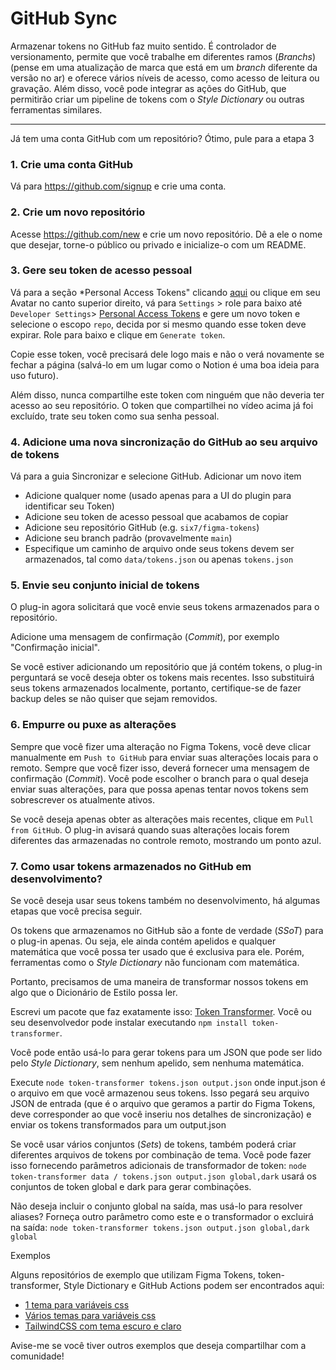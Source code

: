# GitHub Sync

Armazenar tokens no GitHub faz muito sentido. É controlador de versionamento, permite que você trabalhe em diferentes ramos (*Branchs*) (pense em uma atualização de marca que está em um *branch* diferente da versão no ar) e oferece vários níveis de acesso, como acesso de leitura ou gravação. Além disso, você pode integrar as ações do GitHub, que permitirão criar um pipeline de tokens com o *Style Dictionary* ou outras ferramentas similares.

---



<ReactPlayer
  muted
  width="100%"
  height="auto"
  loop
  playing
  controls
  url="/github-sync.mp4"
/>


<Callout emoji="💡">
  Já tem uma conta GitHub com um repositório? Ótimo, pule para a etapa 3
</Callout>

### 1. Crie uma conta GitHub

Vá para https://github.com/signup e crie uma conta.

### 2. Crie um novo repositório

Acesse https://github.com/new e crie um novo repositório. Dê a ele o nome que desejar, torne-o público ou privado e inicialize-o com um README.

### 3. Gere seu token de acesso pessoal

Vá para a seção *Personal Access Tokens" clicando [aqui](https://github.com/settings/tokens) ou clique em seu Avatar no canto superior direito, vá para `Settings` > role para baixo até `Developer Settings`> [Personal Access Tokens](https://github.com/settings/tokens) e gere um novo token e selecione o escopo `repo`, decida por si mesmo quando esse token deve expirar. Role para baixo e clique em `Generate token`.

Copie esse token, você precisará dele logo mais e não o verá novamente se fechar a página (salvá-lo em um lugar como o Notion é uma boa ideia para uso futuro).

Além disso, nunca compartilhe este token com ninguém que não deveria ter acesso ao seu repositório. O token que compartilhei no vídeo acima já foi excluído, trate seu token como sua senha pessoal.

### 4. Adicione uma nova sincronização do GitHub ao seu arquivo de tokens

Vá para a guia Sincronizar e selecione GitHub. Adicionar um novo item

- Adicione qualquer nome (usado apenas para a UI do plugin para identificar seu Token)
- Adicione seu token de acesso pessoal que acabamos de copiar
- Adicione seu repositório GitHub (e.g. `six7/figma-tokens`)
- Adicione seu branch padrão (provavelmente `main`)
- Especifique um caminho de arquivo onde seus tokens devem ser armazenados, tal como `data/tokens.json` ou apenas `tokens.json`

### 5. Envie seu conjunto inicial de tokens

O plug-in agora solicitará que você envie seus tokens armazenados para o repositório.

Adicione uma mensagem de confirmação (*Commit*), por exemplo "Confirmação inicial".

Se você estiver adicionando um repositório que já contém tokens, o plug-in perguntará se você deseja obter os tokens mais recentes. Isso substituirá seus tokens armazenados localmente, portanto, certifique-se de fazer backup deles se não quiser que sejam removidos.

### 6. Empurre ou puxe as alterações

Sempre que você fizer uma alteração no Figma Tokens, você deve clicar manualmente em `Push to GitHub` para enviar suas alterações locais para o remoto. Sempre que você fizer isso, deverá fornecer uma mensagem de confirmação (*Commit*). Você pode escolher o branch para o qual deseja enviar suas alterações, para que possa apenas tentar novos tokens sem sobrescrever os atualmente ativos.

Se você deseja apenas obter as alterações mais recentes, clique em `Pull from GitHub`. O plug-in avisará quando suas alterações locais forem diferentes das armazenadas no controle remoto, mostrando um ponto azul.

### 7. Como usar tokens armazenados no GitHub em desenvolvimento?

Se você deseja usar seus tokens também no desenvolvimento, há algumas etapas que você precisa seguir.

Os tokens que armazenamos no GitHub são a fonte de verdade (*SSoT*) para o plug-in apenas. Ou seja, ele ainda contém apelidos e qualquer matemática que você possa ter usado que é exclusiva para ele. Porém, ferramentas como o *Style Dictionary* não funcionam com matemática.

Portanto, precisamos de uma maneira de transformar nossos tokens em algo que o Dicionário de Estilo possa ler.

Escrevi um pacote que faz exatamente isso: [Token Transformer](https://www.npmjs.com/package/token-transformer). Você ou seu desenvolvedor pode instalar executando `npm install token-transformer`.

Você pode então usá-lo para gerar tokens para um JSON que pode ser lido pelo *Style Dictionary*, sem nenhum apelido, sem nenhuma matemática.

Execute `node token-transformer tokens.json output.json` onde input.json é o arquivo em que você armazenou seus tokens. Isso pegará seu arquivo JSON de entrada (que é o arquivo que geramos a partir do Figma Tokens, deve corresponder ao que você inseriu nos detalhes de sincronização) e enviar os tokens transformados para um output.json

Se você usar vários conjuntos (*Sets*) de tokens, também poderá criar diferentes arquivos de tokens por combinação de tema. Você pode fazer isso fornecendo parâmetros adicionais de transformador de token: `node token-transformer data / tokens.json output.json global,dark` usará os conjuntos de token global e dark para gerar combinações.

Não deseja incluir o conjunto global na saída, mas usá-lo para resolver aliases? Forneça outro parâmetro como este e o transformador o excluirá na saída: `node token-transformer tokens.json output.json global,dark global`


<Callout emoji="💡">
  Exemplos

  Alguns repositórios de exemplo que utilizam Figma Tokens, token-transformer, Style Dictionary e GitHub Actions podem ser encontrados aqui:

  - [1 tema para variáveis css](https://github.com/six7/figma-tokens-example)
  - [Vários temas para variáveis css](https://github.com/six7/figma-tokens-example-multi)
  - [TailwindCSS com tema escuro e claro](https://github.com/six7/figma-tokens-example-tailwindcss)
  
  Avise-me se você tiver outros exemplos que deseja compartilhar com a comunidade!
</Callout>
